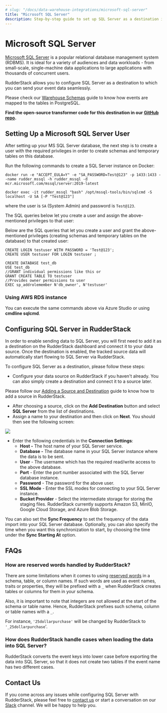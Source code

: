```yaml
---
# slug: "/docs/data-warehouse-integrations/microsoft-sql-server"
title: "Microsoft SQL Server"
description: Step-by-step guide to set up SQL Server as a destination in RudderStack
---
```


# Microsoft SQL Server

[Microsoft SQL Server](https://www.microsoft.com/en-in/sql-server/sql-server-downloads) is a popular relational database management system \(RDBMS\). It is ideal for a variety of audiences and data workloads - from small-scale, single-machine data applications to large applications with thousands of concurrent users.

RudderStack allows you to configure SQL Server as a destination to which you can send your event data seamlessly.

<div class="infoBlock">

Please check our <a href="https://rudderstack.com/docs/data-warehouse-integrations/warehouse-schemas/">Warehouse Schemas</a> guide to know how events are mapped to the tables in PostgreSQL.

</div>

<div class="successBlock">

  **Find the open-source transformer code for this destination in our <a href="https://github.com/rudderlabs/rudder-transformer/tree/master/v0/destinations/mssql">GitHub repo</a>.**
</div>

## Setting Up a Microsoft SQL Server User

After setting up your MS SQL Server database, the next step is to create a user with the required privileges in order to create schemas and temporary tables on this database.

Run the following commands to create a SQL Server instance on Docker:

```
docker run -e "ACCEPT_EULA=Y" -e "SA_PASSWORD=Test@123" -p 1433:1433 --name rudder_mssql -h rudder_mssql -d mcr.microsoft.com/mssql/server:2019-latest
```

```
docker exec -it rudder_mssql "bash" /opt/mssql-tools/bin/sqlcmd -S localhost -U SA [-P "Test@123"]
```

where the user is `SA` \(System Admin\) and password is `Test@123`.

The SQL queries below let you create a user and assign the above-mentioned privileges to that user:

Below are the SQL queries that let you create a user and grant the above-mentioned privileges \(creating schemas and temporary tables on the database\) to that created user:

```
CREATE LOGIN testuser WITH PASSWORD = 'Test@123';
CREATE USER testuser FOR LOGIN testuser ;

CREATE DATABASE test_db
USE test_db
//GRANT individual permissions like this or
GRANT CREATE TABLE TO testuser
//Provides owner permissions to user
EXEC sp_addrolemember N'db_owner', N'testuser'
```

### Using AWS RDS instance

You can execute the same commands above via Azure Studio or using **cmdline sqlcmd**.

## Configuring SQL Server in RudderStack

In order to enable sending data to SQL Server, you will first need to add it as a destination on the RudderStack dashboard and connect it to your data source. Once the destination is enabled, the tracked source data will automatically start flowing to SQL Server via RudderStack.

To configure SQL Server as a destination, please follow these steps:

- Configure your data source on RudderStack if you haven't already. You can also simply create a destination and connect it to a source later.

<div class="successBlock">

  Please follow our <a href="https://rudderstack.com/docs/connections/adding-source-and-destination-rudderstack/">Adding a Source and Destination</a> guide to know how to add a source in RudderStack.
</div>

- After choosing a source, click on the **Add Destination** button and select **SQL Server** from the list of destinations.
- Assign a name to your destination and then click on **Next**. You should then see the following screen:

<img src="../../../images/assets/mssqlconnection.png" />

- Enter the following credentials in the **Connection Settings**:
  - **Host -** The host name of your SQL Server service.
  - **Database -** The database name in your SQL Server instance where the data is to be sent.
  - **User** - The username which has the required read/write access to the above database.
  - **Port** - Enter the port number associated with the SQL Server database instance.
  - **Password** - The password for the above user.
  - **SSL Mode** - Enter the SSL modes for connecting to your SQL Server instance.
  - **Bucket Provider** - Select the intermediate storage for storing the staging files. RudderStack currently supports Amazon S3, MinIO, Google Cloud Storage, and Azure Blob Storage.

<div class="successBlock">

  You can also set the **Sync Frequency** to set the frequency of
  the data import into your SQL Server database. Optionally, you can also
  specify the time when you want this synchronization to start, by choosing the
  time under the **Sync Starting At** option.
</div>

## FAQs

### **How are reserved words handled by RudderStack?**

There are some limitations when it comes to using [reserved words](https://www.postgresql.org/docs/current/sql-keywords-appendix.html) in a schema, table, or column names. If such words are used as event names, traits or properties, they will be prefixed with a `_` when RudderStack creates tables or columns for them in your schema.

Also, it is important to note that integers are not allowed at the start of the schema or table name. Hence, RudderStack prefixes such schema, column or table names with a `_`.

For instance, `'25dollarpurchase'` will be changed by RudderStack to `'_25dollarpurchase`'.

### How does RudderStack handle cases when loading the data into SQL Server?

RudderStack converts the event keys into lower case before exporting the data into SQL Server, so that it does not create two tables if the event name has two different cases.

## Contact Us

If you come across any issues while configuring SQL Server with RudderStack, please feel free to [contact us](mailto:%20docs@rudderstack.com) or start a conversation on our [Slack](https://rudderstack.com/join-rudderstack-slack-community) channel. We will be happy to help you.
